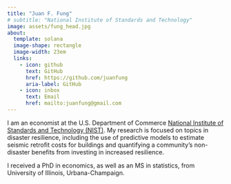 ```yaml
---
title: "Juan F. Fung"
# subtitle: "National Institute of Standards and Technology"
image: assets/fung_head.jpg
about: 
  template: solana
  image-shape: rectangle
  image-width: 23em
  links:
    - icon: github
      text: GitHub
      href: https://github.com/juanfung
      aria-label: GitHub
    - icon: inbox
      text: Email
      href: mailto:juanfung@gmail.com
---
```

        

I am an economist at the U.S. Department of Commerce [National Institute of
Standards and Technology (NIST)](https://www.nist.gov/people/juan-fung). My
research is focused on topics in disaster resilience, including the use of
predictive models to estimate seismic retrofit costs for buildings and
quantifying a community’s non-disaster benefits from investing in increased
resilience.

I received a PhD in economics, as well as an MS in statistics, from University
of Illinois, Urbana-Champaign.